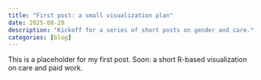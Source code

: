 ```yaml
---
title: "First post: a small visualization plan"
date: 2025-08-20
description: "Kickoff for a series of short posts on gender and care."
categories: [blog]
---
```


This is a placeholder for my first post. Soon: a short R-based visualization on care and paid work.
